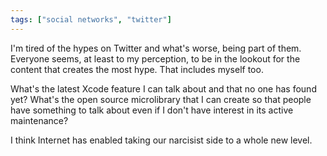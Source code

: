 ```yaml
---
tags: ["social networks", "twitter"]
---
```


I'm tired of the hypes on Twitter and what's worse, being part of them. Everyone seems, at least to my perception, to be in the lookout for the content that creates the most hype. That includes myself too.

What's the latest Xcode feature I can talk about and that no one has found yet? What's the open source microlibrary that I can create so that people have something to talk about even if I don't have interest in its active maintenance?

I think Internet has enabled taking our narcisist side to a whole new level.


